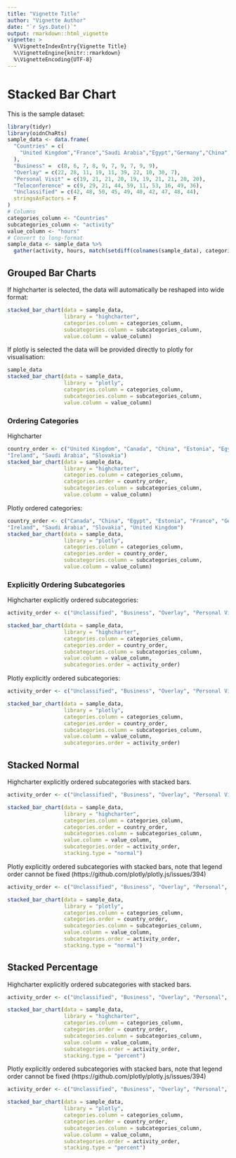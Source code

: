 ```yaml
---
title: "Vignette Title"
author: "Vignette Author"
date: "`r Sys.Date()`"
output: rmarkdown::html_vignette
vignette: >
  %\VignetteIndexEntry{Vignette Title}
  %\VignetteEngine{knitr::rmarkdown}
  %\VignetteEncoding{UTF-8}
---
```



<!-- ANY PACKAGES USED HERE MUST BE LOADED IN THE DESCRIPTION FILE AS WELL !-->


# Stacked Bar Chart

This is the sample dataset:

```r
library(tidyr)
library(oidnChaRts)
sample_data <- data.frame(
  "Countries" = c(
    "United Kingdom","France","Saudi Arabia","Egypt","Germany","China","Slovakia","Canada","Estonia","Ireland"
  ),
  "Business" =  c(8, 6, 7, 8, 9, 7, 9, 7, 9, 9),
  "Overlay" = c(22, 28, 11, 19, 11, 39, 22, 10, 30, 7),
  "Personal Visit" = c(19, 21, 21, 20, 19, 19, 21, 21, 20, 20),
  "Teleconference" = c(9, 29, 21, 44, 59, 11, 53, 16, 49, 36),
  "Unclassified" = c(42, 48, 50, 45, 49, 40, 42, 47, 48, 44),
  stringsAsFactors = F
)
# Columns
categories_column <- "Countries"
subcategories_column <- "activity"
value_column <- "hours"
# Convert to long-format
sample_data <- sample_data %>%
  gather(activity, hours, match(setdiff(colnames(sample_data), categories_column), colnames(sample_data)))
```


## Grouped Bar Charts

If highcharter is selected, the data will automatically be reshaped into wide format:

```r
stacked_bar_chart(data = sample_data,
                  library = "highcharter",
                  categories.column = categories_column,
                  subcategories.column = subcategories_column,
                  value.column = value_column)
```

If plotly is selected the data will be provided directly to plotly for visualisation:

```r
sample_data
stacked_bar_chart(data = sample_data,
                  library = "plotly",
                  categories.column = categories_column,
                  subcategories.column = subcategories_column,
                  value.column = value_column)
```

### Ordering Categories

Highcharter

```r
country_order <- c("United Kingdom", "Canada", "China", "Estonia", "Egypt", "France", "Germany", 
"Ireland", "Saudi Arabia", "Slovakia")
stacked_bar_chart(data = sample_data,
                  library = "highcharter",
                  categories.column = categories_column,
                  categories.order = country_order,
                  subcategories.column = subcategories_column,
                  value.column = value_column)
```

Plotly ordered categories:

```r
country_order <- c("Canada", "China", "Egypt", "Estonia", "France", "Germany", 
"Ireland", "Saudi Arabia", "Slovakia", "United Kingdom")
stacked_bar_chart(data = sample_data,
                  library = "plotly",
                  categories.column = categories_column,
                  categories.order = country_order,
                  subcategories.column = subcategories_column,
                  value.column = value_column)
```

### Explicitly Ordering Subcategories

Highcharter explicitly ordered subcategories:

```r
activity_order <- c("Unclassified", "Business", "Overlay", "Personal Visit", "Teleconference")

stacked_bar_chart(data = sample_data,
                  library = "highcharter",
                  categories.column = categories_column,
                  categories.order = country_order,
                  subcategories.column = subcategories_column,
                  value.column = value_column,
                  subcategories.order = activity_order)
```

Plotly explicitly ordered subcategories:

```r
activity_order <- c("Unclassified", "Business", "Overlay", "Personal Visit", "Teleconference")

stacked_bar_chart(data = sample_data,
                  library = "plotly",
                  categories.column = categories_column,
                  categories.order = country_order,
                  subcategories.column = subcategories_column,
                  value.column = value_column,
                  subcategories.order = activity_order)
```

## Stacked Normal

Highcharter explicitly ordered subcategories with stacked bars.

```r
activity_order <- c("Unclassified", "Business", "Overlay", "Personal Visit", "Teleconference")

stacked_bar_chart(data = sample_data,
                  library = "highcharter",
                  categories.column = categories_column,
                  categories.order = country_order,
                  subcategories.column = subcategories_column,
                  value.column = value_column,
                  subcategories.order = activity_order,
                  stacking.type = "normal")
```

Plotly explicitly ordered subcategories with stacked bars, note that legend order cannot be fixed (https://github.com/plotly/plotly.js/issues/394)

```r
activity_order <- c("Unclassified", "Business", "Overlay", "Personal", "Teleconference")

stacked_bar_chart(data = sample_data,
                  library = "plotly",
                  categories.column = categories_column,
                  categories.order = country_order,
                  subcategories.column = subcategories_column,
                  value.column = value_column,
                  subcategories.order = activity_order,
                  stacking.type = "normal")
```



## Stacked Percentage

Highcharter explicitly ordered subcategories with stacked bars.

```r
activity_order <- c("Unclassified", "Business", "Overlay", "Personal", "Teleconference")

stacked_bar_chart(data = sample_data,
                  library = "highcharter",
                  categories.column = categories_column,
                  categories.order = country_order,
                  subcategories.column = subcategories_column,
                  value.column = value_column,
                  subcategories.order = activity_order,
                  stacking.type = "percent")
```

Plotly explicitly ordered subcategories with stacked bars, note that legend order cannot be fixed (https://github.com/plotly/plotly.js/issues/394)

```r
activity_order <- c("Unclassified", "Business", "Overlay", "Personal", "Teleconference")

stacked_bar_chart(data = sample_data,
                  library = "plotly",
                  categories.column = categories_column,
                  categories.order = country_order,
                  subcategories.column = subcategories_column,
                  value.column = value_column,
                  subcategories.order = activity_order,
                  stacking.type = "percent")
```


